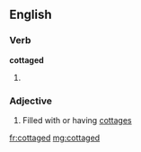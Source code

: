 ==English==

===Verb===
'''cottaged'''

# {{past of|cottage}}

===Adjective===
{{en-adj}}

# Filled with or having [[cottage]]s

[[fr:cottaged]]
[[mg:cottaged]]